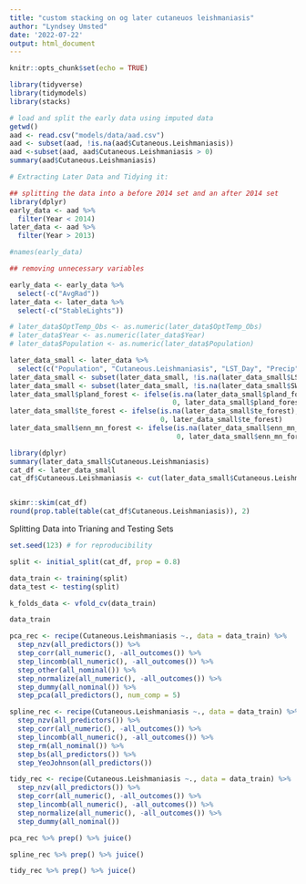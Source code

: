 ```yaml
---
title: "custom stacking on og later cutaneuos leishmaniasis"
author: "Lyndsey Umsted"
date: '2022-07-22'
output: html_document
---
```


```r
knitr::opts_chunk$set(echo = TRUE)
```

```r
library(tidyverse)
library(tidymodels)
library(stacks)

```

```r
# load and split the early data using imputed data
getwd()
aad <- read.csv("models/data/aad.csv")
aad <- subset(aad, !is.na(aad$Cutaneous.Leishmaniasis))
aad <-subset(aad, aad$Cutaneous.Leishmaniasis > 0)
summary(aad$Cutaneous.Leishmaniasis)
```

```r
# Extracting Later Data and Tidying it:

## splitting the data into a before 2014 set and an after 2014 set
library(dplyr)
early_data <- aad %>%
  filter(Year < 2014)
later_data <- aad %>%
  filter(Year > 2013)

#names(early_data)

## removing unnecessary variables

early_data <- early_data %>%
  select(-c("AvgRad"))
later_data <- later_data %>%
  select(-c("StableLights"))

# later_data$OptTemp_Obs <- as.numeric(later_data$OptTemp_Obs)
# later_data$Year <- as.numeric(later_data$Year)
# later_data$Population <- as.numeric(later_data$Population)

later_data_small <- later_data %>%
  select(c("Population", "Cutaneous.Leishmaniasis", "LST_Day", "Precip", "AvgRad", "SWOccurrence", "NDVI", "EVI", "pland_forest", "te_forest", "enn_mn_forest"))
later_data_small <- subset(later_data_small, !is.na(later_data_small$LST_Day))
later_data_small <- subset(later_data_small, !is.na(later_data_small$SWOccurrence))
later_data_small$pland_forest <- ifelse(is.na(later_data_small$pland_forest), 
                                        0, later_data_small$pland_forest)
later_data_small$te_forest <- ifelse(is.na(later_data_small$te_forest), 
                                     0, later_data_small$te_forest)
later_data_small$enn_mn_forest <- ifelse(is.na(later_data_small$enn_mn_forest), 
                                         0, later_data_small$enn_mn_forest)
```


```r
library(dplyr)
summary(later_data_small$Cutaneous.Leishmaniasis)
cat_df <- later_data_small
cat_df$Cutaneous.Leishmaniasis <- cut(later_data_small$Cutaneous.Leishmaniasis, breaks = c(0, 0.28177, 10^3), labels = c("low", "high")) #median


skimr::skim(cat_df)
round(prop.table(table(cat_df$Cutaneous.Leishmaniasis)), 2)

```

Splitting Data into Trianing and Testing Sets
```r
set.seed(123) # for reproducibility

split <- initial_split(cat_df, prop = 0.8)

data_train <- training(split)
data_test <- testing(split)

k_folds_data <- vfold_cv(data_train)
```

```r
data_train
```


```r
pca_rec <- recipe(Cutaneous.Leishmaniasis ~., data = data_train) %>%
  step_nzv(all_predictors()) %>%
  step_corr(all_numeric(), -all_outcomes()) %>%
  step_lincomb(all_numeric(), -all_outcomes()) %>%
  step_other(all_nominal()) %>%
  step_normalize(all_numeric(), -all_outcomes()) %>%
  step_dummy(all_nominal()) %>%
  step_pca(all_predictors(), num_comp = 5)

spline_rec <- recipe(Cutaneous.Leishmaniasis ~., data = data_train) %>%
  step_nzv(all_predictors()) %>%
  step_corr(all_numeric(), -all_outcomes()) %>%
  step_lincomb(all_numeric(), -all_outcomes()) %>%
  step_rm(all_nominal()) %>%
  step_bs(all_predictors()) %>%
  step_YeoJohnson(all_predictors())

tidy_rec <- recipe(Cutaneous.Leishmaniasis ~., data = data_train) %>%
  step_nzv(all_predictors()) %>%
  step_corr(all_numeric(), -all_outcomes()) %>%
  step_lincomb(all_numeric(), -all_outcomes()) %>%
  step_normalize(all_numeric(), -all_outcomes()) %>%
  step_dummy(all_nominal())
```

```r
pca_rec %>% prep() %>% juice()

spline_rec %>% prep() %>% juice()

tidy_rec %>% prep() %>% juice()
```

```r

```




